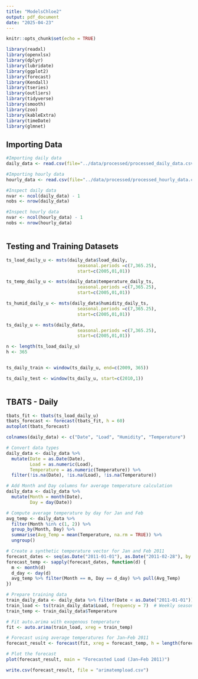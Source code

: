 ```yaml
---
title: "ModelsChloe2"
output: pdf_document
date: "2025-04-23"
---
```


```r
knitr::opts_chunk$set(echo = TRUE)
```

```r
library(readxl)
library(openxlsx)
library(dplyr)
library(lubridate)
library(ggplot2)
library(forecast)  
library(Kendall)
library(tseries)
library(outliers)
library(tidyverse)
library(smooth)
library(zoo)
library(kableExtra)
library(timeDate)
library(glmnet)
```


## Importing Data

```r

#Importing daily data
daily_data <- read.csv(file="../data/processed/processed_daily_data.csv", header=TRUE)

#Importing hourly data
hourly_data <- read.csv(file="../data/processed/processed_hourly_data.csv", header=TRUE)

#Inspect daily data
nvar <- ncol(daily_data) - 1
nobs <- nrow(daily_data)

#Inspect hourly data
nvar <- ncol(hourly_data) - 1
nobs <- nrow(hourly_data)



```


## Testing and Training Datasets
```r

ts_load_daily_u <- msts(daily_data$load_daily, 
                           seasonal.periods =c(7,365.25),
                           start=c(2005,01,01))

ts_temp_daily_u <- msts(daily_data$temperature_daily_ts, 
                           seasonal.periods =c(7,365.25),
                           start=c(2005,01,01))

ts_humid_daily_u <- msts(daily_data$humidity_daily_ts, 
                           seasonal.periods =c(7,365.25),
                           start=c(2005,01,01))

ts_daily_u <- msts(daily_data, 
                           seasonal.periods =c(7,365.25),
                           start=c(2005,01,01))

n <- length(ts_load_daily_u)
h <- 365


ts_daily_train <- window(ts_daily_u, end=c(2009, 365))

ts_daily_test <- window(ts_daily_u, start=c(2010,1))



```


## TBATS - Daily
```r

tbats_fit <- tbats(ts_load_daily_u)
tbats_forecast <- forecast(tbats_fit, h = 60)
autoplot(tbats_forecast)

```

```r

colnames(daily_data) <- c("Date", "Load", "Humidity", "Temperature")

# Convert data types
daily_data <- daily_data %>%
  mutate(Date = as.Date(Date),
         Load = as.numeric(Load),
         Temperature = as.numeric(Temperature)) %>%
  filter(!is.na(Date), !is.na(Load), !is.na(Temperature))

# Add Month and Day columns for average temperature calculation
daily_data <- daily_data %>%
  mutate(Month = month(Date),
         Day = day(Date))

# Compute average temperature by day for Jan and Feb
avg_temp <- daily_data %>%
  filter(Month %in% c(1, 2)) %>%
  group_by(Month, Day) %>%
  summarise(Avg_Temp = mean(Temperature, na.rm = TRUE)) %>%
  ungroup()

# Create a synthetic temperature vector for Jan and Feb 2011
forecast_dates <- seq(as.Date("2011-01-01"), as.Date("2011-02-28"), by = "day")
forecast_temp <- sapply(forecast_dates, function(d) {
  m <- month(d)
  d_day <- day(d)
  avg_temp %>% filter(Month == m, Day == d_day) %>% pull(Avg_Temp)
})

# Prepare training data
train_daily_data <- daily_data %>% filter(Date < as.Date("2011-01-01"))
train_load <- ts(train_daily_data$Load, frequency = 7)  # Weekly seasonality
train_temp <- train_daily_data$Temperature

# Fit auto.arima with exogenous temperature
fit <- auto.arima(train_load, xreg = train_temp)

# Forecast using average temperatures for Jan–Feb 2011
forecast_result <- forecast(fit, xreg = forecast_temp, h = length(forecast_temp))

# Plot the forecast
plot(forecast_result, main = "Forecasted Load (Jan–Feb 2011)")


```

```r
write.csv(forecast_result, file = "arimatempload.csv")
```

